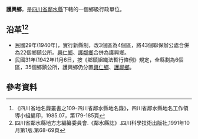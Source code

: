 '''護興鄉'''，是[[四川省|四川省]][[鄰水縣|鄰水縣]]下轄的一個鄉級行政單位。

== 沿革<ref>《四川省地名錄叢書之109-四川省鄰水縣地名錄》，四川省鄰水縣地名工作領導小組編印，1985.07，第179-185頁</ref><ref>四川省鄰水縣地方志編纂委員會.《鄰水縣誌》.四川科學技術出版社,1991年10月第1版.第68-69頁</ref>==
* 民國29年(1940年)，實行新縣制，改3個區為4個區，將43個聯保辦公處合併為22個鄉鎮公所。[[興仁鄉_(鄰水縣)|興仁鄉]]、[[護鄰鄉|護鄰鄉]]合併為護興鄉。
* 民國31年(1942年)1月6日，按《鄉鎮組織法暫行條例》規定，全縣劃為6個區，35個鄉鎮公所，護興鄉仍分置[[興仁鄉_(鄰水縣)|興仁鄉]]、[[護鄰鄉|護鄰鄉]]。

== 參考資料 ==
{{reflist}}
{{行政區劃小作品}}
{{鄰水縣行政區劃（民國29年4月至民國31年1月6日）}}
{{鄰水縣行政區劃}}